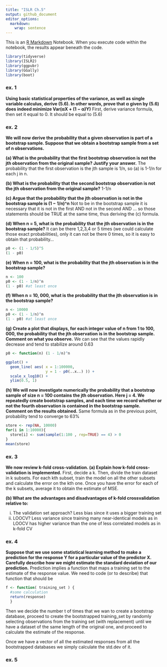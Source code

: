 ```yaml
---
title: "ISLR Ch.5"
output: github_document
editor_options: 
  markdown: 
    wrap: sentence
---
```


This is an [R Markdown](http://rmarkdown.rstudio.com) Notebook.
When you execute code within the notebook, the results appear beneath the code.

```r
library(tidyverse)
library(ISLR2)
library(ggpubr)
library(GGally)
library(boot)
```

### ex. 1

**Using basic statistical properties of the variance, as well as single variable calculus, derive (5.6). In other words, prove that α given by (5.6) does indeed minimize Var(αX + (1 − α)Y)** First, derive variance formula, then set it equal to 0. It should be equal to (5.6)

### ex. 2

**We will now derive the probability that a given observation is part of a bootstrap sample. Suppose that we obtain a bootstrap sample from a set of n observations.**

**(a) What is the probability that the first bootstrap observation is not the jth observation from the original sample? Justify your answer.** The probability that the first observation is the jth sample is 1/n, so (a) is 1-1/n for each j in n.

**(b) What is the probability that the second bootstrap observation is not the jth observation from the original sample?** 1-1/n

**(c) Argue that the probability that the jth observation is not in the bootstrap sample is (1 − 1/n)^n** Not to be in the bootstrap sample it is necessary that it is not in the first AND not in the second AND ... so those statements should be TRUE at the same time, thus deriving the (c) formula.

**(d) When n = 5, what is the probability that the jth observation is in the bootstrap sample?** It can be there 1,2,3,4 or 5 times (we could calculate those exact probabilities), only it can not be there 0 times, so it is easy to obtain that probability...

```r
p0 <- (1 - 1/5)^5
(1 - p0)
```

**(e) When n = 100, what is the probability that the jth observation is in the bootstrap sample?**

```r
n <- 100
p0 <- (1 - 1/n)^n
(1 - p0) #at least once
```

**(f) When n = 10, 000, what is the probability that the jth observation is in the bootstrap sample?**

```r
n <- 10000
p0 <- (1 - 1/n)^n
(1 - p0) #at least once
```

**(g) Create a plot that displays, for each integer value of n from 1 to 100, 000, the probability that the jth observation is in the bootstrap sample. Comment on what you observe.** We can see that the values rapidly decrease and tend to stabilize around 0.63

```r
p0 <- function(n) (1 - 1/n)^n

ggplot() +
  geom_line( aes( x = 1:100000,
                  y = 1 - p0(..x..) )) +
  scale_x_log10() +
  ylim(0.5, 1)
```

**(h) We will now investigate numerically the probability that a bootstrap sample of size n = 100 contains the jth observation. Here j = 4. We repeatedly create bootstrap samples, and each time we record whether or not the fourth observation is contained in the bootstrap sample. Comment on the results obtained.** Same formula as in the previous point, probability tend to converge to 63%

```r
store <- rep(NA, 10000)
for(i in 1:10000){ 
  store[i] <- sum(sample(1:100 , rep=TRUE) == 4) > 0
}
mean(store)
```

### ex. 3

**We now review k-fold cross-validation. (a) Explain how k-fold cross-validation is implemented.** First, decide a k. Then, divide the train dataset in k subsets. For each kth subset, train the model on all the other subsets and calculate the error on the kth one. Once you have the error for each of the k subsets, average it to obtain the estimate of MSE.

**(b) What are the advantages and disadvantages of k-fold crossvalidation relative to:**

i. The validation set approach? Less bias since it uses a bigger training set
ii. LOOCV? Less variance since training many near-identical models as in LOOCV has higher variance than the one of less correlated models as in k-fold CV

### ex. 4

**Suppose that we use some statistical learning method to make a prediction for the response Y for a particular value of the predictor X. Carefully describe how we might estimate the standard deviation of our prediction.** Prediction implies a function that maps a training set to the estimate of the response value. We need to code (or to describe) that function that should be

```r
f <- function( training_set ) {
  #some calculation
  return(response)
  }
```

Then we decide the number t of times that we wan to create a bootstrap database, proceed to create the bootstrapped training_set by randomly selecting observations from the training set (with replacement) until we have a dataset of the same length of the original one, and proceed to calculate the estimate of the response.

Once we have a vector of all the estimated responses from all the bootstrapped databases we simply calculate the std.dev of it.

### ex. 5
